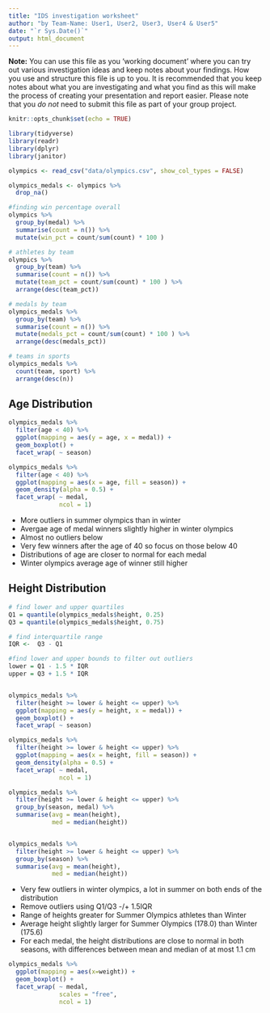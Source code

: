 ```yaml
---
title: "IDS investigation worksheet"
author: "by Team-Name: User1, User2, User3, User4 & User5"
date: "`r Sys.Date()`"
output: html_document
---
```


**Note:** You can use this file as you 'working document' where you can try out various investigation ideas and keep notes about your findings. How you use and structure this file is up to you. It is recommended that you keep notes about what you are investigating and what you find as this will make the process of creating your presentation and report easier. Please note that you _do not_ need to submit this file as part of your group project.



```r
knitr::opts_chunk$set(echo = TRUE)
```


```r
library(tidyverse)
library(readr)
library(dplyr)
library(janitor)

```





```r
olympics <- read_csv("data/olympics.csv", show_col_types = FALSE)
```

``` r

olympics_medals <- olympics %>%
  drop_na()

#finding win percentage overall
olympics %>% 
  group_by(medal) %>% 
  summarise(count = n()) %>%
  mutate(win_pct = count/sum(count) * 100 )

# athletes by team
olympics %>%
  group_by(team) %>% 
  summarise(count = n()) %>%
  mutate(team_pct = count/sum(count) * 100 ) %>%
  arrange(desc(team_pct))

# medals by team
olympics_medals %>%
  group_by(team) %>% 
  summarise(count = n()) %>%
  mutate(medals_pct = count/sum(count) * 100 ) %>%
  arrange(desc(medals_pct))

# teams in sports
olympics_medals %>%
  count(team, sport) %>%
  arrange(desc(n))

```




## Age Distribution

``` r

olympics_medals %>% 
  filter(age < 40) %>%
  ggplot(mapping = aes(y = age, x = medal)) + 
  geom_boxplot() + 
  facet_wrap( ~ season)

olympics_medals %>%
  filter(age < 40) %>%
  ggplot(mapping = aes(x = age, fill = season)) + 
  geom_density(alpha = 0.5) + 
  facet_wrap( ~ medal, 
              ncol = 1)

```
*  More outliers in summer olympics than in winter
*  Avergae age of medal winners slightly higher in winter olympics
*  Almost no outliers below 
*  Very few winners after the age of 40 so focus on those below 40
*  Distributions of age are closer to normal for each medal
*  Winter olympics average age of winner still higher



## Height Distribution

``` r
# find lower and upper quartiles
Q1 = quantile(olympics_medals$height, 0.25)
Q3 = quantile(olympics_medals$height, 0.75)

# find interquartile range
IQR <-  Q3 - Q1

#find lower and upper bounds to filter out outliers
lower = Q1 - 1.5 * IQR
upper = Q3 + 1.5 * IQR


olympics_medals %>% 
  filter(height >= lower & height <= upper) %>%
  ggplot(mapping = aes(y = height, x = medal)) + 
  geom_boxplot() + 
  facet_wrap( ~ season)

olympics_medals %>%
  filter(height >= lower & height <= upper) %>%
  ggplot(mapping = aes(x = height, fill = season)) + 
  geom_density(alpha = 0.5) + 
  facet_wrap( ~ medal, 
              ncol = 1)

olympics_medals %>%
  filter(height >= lower & height <= upper) %>%
  group_by(season, medal) %>%
  summarise(avg = mean(height),
            med = median(height))


olympics_medals %>%
  filter(height >= lower & height <= upper) %>%
  group_by(season) %>%
  summarise(avg = mean(height),
            med = median(height))


```
*  Very few outliers in winter olympics, a lot in summer on both ends of the distribution
*  Remove outliers using Q1/Q3 -/+ 1.5IQR
*  Range of heights greater for Summer Olympics athletes than Winter
*  Average height slightly larger for Summer Olympics (178.0) than Winter (175.6)
*  For each medal, the height distributions are close to normal in both seasons, with differences between mean and median of at most 1.1 cm





``` r

olympics_medals %>% 
  ggplot(mapping = aes(x=weight)) + 
  geom_boxplot() + 
  facet_wrap( ~ medal,
              scales = "free",
              ncol = 1)

```